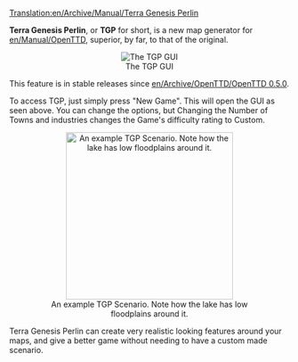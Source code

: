 [[Translation:en/Archive/Manual/Terra Genesis Perlin]]


'''Terra Genesis Perlin''', or '''TGP''' for short, is a new map generator for [[en/Manual/OpenTTD]], superior, by far, to that of the original.
<center>[[File:en/Terragenesisperlin.png|frame|center|The TGP GUI]]</center>

This feature is in stable releases since [[en/Archive/OpenTTD/OpenTTD 0.5.0]].

To access TGP, just simply press "New Game". This will open the GUI as seen above. You can change the options, but Changing the Number of Towns and industries changes the Game's difficulty rating to Custom.

<center>[[File:en/TGP Example.png|thumb|300px|center|An example TGP Scenario. Note how the lake has low floodplains around it.]]</center>

Terra Genesis Perlin can create very realistic looking features around your maps, and give a better game without needing to have a custom made scenario.